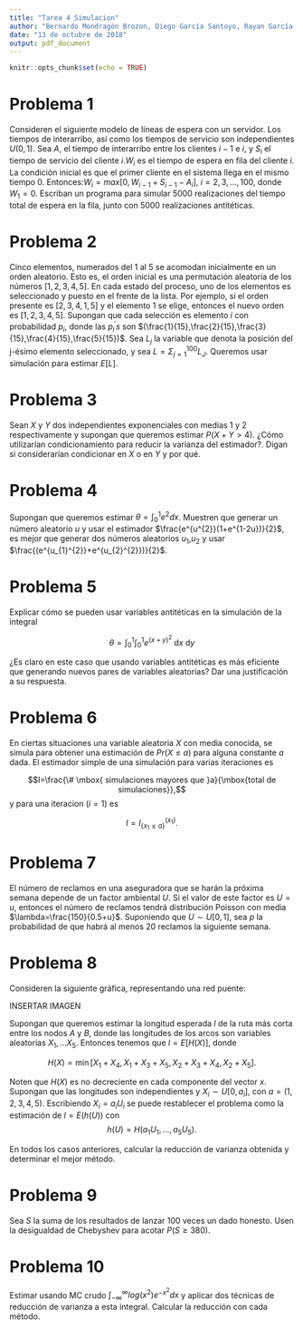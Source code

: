```yaml
---
title: "Tarea 4 Simulacion"
author: "Bernardo Mondragón Brozon, Diego García Santoyo, Rayan García Fabian, Karen Delgado Curiel"
date: "13 de octubre de 2018"
output: pdf_document
---
```


```r
knitr::opts_chunk$set(echo = TRUE)
```

# Problema 1

Consideren el siguiente modelo de líneas de espera con un servidor. Los tiempos de interarribo, así como los tiempos de servicio son independientes $U(0,1)$.
Sea $A$, el tiempo de interarribo entre los clientes $i-1$ e $i$, y $S_i$ el tiempo de servicio del cliente $i$.$W_i$ es el tiempo de espera en fila del cliente $i$. La condición inicial es que el primer cliente en el sistema llega en el mismo tiempo 0. Entonces:$W_i=max[0,W_{i-1}+S_{i-1}-A_i]$, $i=2,3,...,100$, donde $W_1=0$. Escriban un programa para simular 5000 realizaciones del tiempo total de espera en la fila, junto con 5000 realizaciones antitéticas.

\begin{enumerate}
\item[a)] Usando un estimador combinado de las realizaciones primarias y antitéticas,estimar la esperanza del tiempo de espera de los 100 clientes y su error estándar estimado. Estimar el porcentaje de reducción de varianza.
\item[b)] Repetir el experimento cuando la duración del servicio es $U(0,2)$. ¿Porqué se alcanza una reducción de varianza mucho mejor aquí que en (a)?
\end{enumerate}

\textbf{solución:}

\begin{flushright} 
$\blacksquare$
\end{flushright} 

# Problema 2

Cinco elementos, numerados del 1 al 5 se acomodan inicialmente en un orden aleatorio. Esto es, el orden inicial es una permutación aleatoria de los números $[1,2,3,4,5]$.
En cada estado del proceso, uno de los elementos es seleccionado y puesto en el frente de la lista. Por ejemplo, si el orden presente es $[2,3,4,1,5]$ y el elemento 1 se elige, entonces el nuevo orden es $[1,2,3,4,5]$. Supongan que cada selección es elemento $i$ con probabilidad $p_i$, donde las $p_{i}^{'}s$ son $(\frac{1}{15},\frac{2}{15},\frac{3}{15},\frac{4}{15},\frac{5}{15})$.
Sea $L_j$ la variable que denota la posición del j-ésimo elemento seleccionado, y sea $L=\Sigma_{j=1}^{100}L_J$. Queremos usar simulación para estimar $E[L]$.

\begin{enumerate}
\item[a)] Expliquen cómo utilizarían simulación para estimar $E[L]$.
\item[b)] Calculen $E[N_i]$ donde $N_i$ es el número de veces que el elemento $i$ es elegido en 100 selecciones.
\item[c)] Sea $Y=\Sigma_{i=1}^{5}iN_{i}$. ¿Cómo se correlaciona Y con L?.
\item[d)] Desarrollen un estudio para estimar $L$ usando $Y$ como variable de control.
\end{enumerate}

\textbf{solución:}

\begin{flushright} 
$\blacksquare$
\end{flushright} 

# Problema 3

Sean $X$ y $Y$ dos independientes exponenciales con medias 1 y 2 respectivamente y supongan que queremos estimar $P(X+Y > 4)$. ¿Cómo utilizarían condicionamiento para reducir la varianza del estimador?. Digan si considerarían condicionar en $X$ o en $Y$ y por qué.

\textbf{solución:}

\begin{flushright} 
$\blacksquare$
\end{flushright} 

# Problema 4

Supongan que queremos estimar $\theta=\int_{0}^{1}e^{2}dx$. Muestren que generar un número aleatorio $u$ y usar el estimador $\frac{e^{u^{2}}(1+e^{1-2u})}{2}$, es mejor que generar dos números aleatorios $u_1$,$u_2$ y usar $\frac{(e^{u_{1}^{2}}+e^{u_{2}^{2}})}{2}$.

\textbf{solución:}

\begin{flushright} 
$\blacksquare$
\end{flushright} 

# Problema 5

Explicar cómo se pueden usar variables antitéticas en la simulación de la integral

$$\theta=\int_0^1\int_0^1e^{(x+y)^2}\mbox{ d}x\mbox{ d}y$$

¿Es claro en este caso que usando variables antitéticas es más eficiente que generando
nuevos pares de variables aleatorias? Dar una justificación a su respuesta.

\textbf{Solución:}

\begin{flushright}
$\blacksquare$
\end{flushright}

# Problema 6

En ciertas situaciones una variable aleatoria $X$ con media conocida, se simula para
obtener una estimación de $Pr(X\leq a)$ para alguna constante $a$ dada. El estimador
simple de una simulación para varias iteraciones es 

$$I=\frac{\# \mbox{ simulaciones mayores que }a}{\mbox{total de simulaciones}},$$
y para una iteracion ($i=1$) es  

$$I=I_{\{x_1\leq a\}}^{(x_1)}.$$

\begin{enumerate}
\item[a)] Verificar que $I$ y $X$ están correlacionadas negativamente.
\item[b)] Por el inciso anterior, un intento natural de reducir la varianza es usar $X$ como variable de control (esto es usar $Y_c=I+c(X-E(X))$. En este caso, determinar
el porcentaje de reducción de varianza de $Y_c$ sobre $I$ si es posible (usando la
mejor $c$ si $X\sim U[0,1]$.
\item[c)] Repetir el inciso anterior si $X\sim\exp(1)$.
\end{enumerate}

\textbf{Solución:}

\begin{flushright}
$\blacksquare$
\end{flushright}

# Problema 7

El número de reclamos en una aseguradora que se harán la próxima semana depende de un factor ambiental $U$. Si el valor de este factor es $U=u$, entonces el número de reclamos tendrá distribución Poisson con media $\lambda=\frac{150}{0.5+u}$. Suponiendo que $U\sim U[0,1]$, sea $p$ la probabilidad de que habrá al menos $20$ reclamos la siguiente semana. 

\begin{enumerate}
\item[a)] Explicar cómo obtener una simulación cruda de $p$.
\item[b)] Desarrollar un estimador de simulación eficiente usando esperanza condicional junto con una variable de control.
\item[c)] Desarrollar un estimador de simulación eficiente usando esperanza condicional y variables antitéticas.
\item[d)] Escriban un programa para determinar las varianzas de los incisos anteriores.
\end{enumerate}

\textbf{Solución:}

\begin{flushright}
$\blacksquare$
\end{flushright}

# Problema 8

Consideren la siguiente gráfica, representando una red puente:



INSERTAR IMAGEN



Supongan que queremos estimar la longitud esperada $l$ de la ruta más corta entre los nodos $A$ y $B$, donde las longitudes de los arcos son variables aleatorias $X_1,\dots X_5$.
Entonces tenemos que $l=E[H(X)]$, donde 

$$H(X)=\min[X_{1}+X_{4},X_{1}+X_{3}+X_{5},X_{2}+X_{3}+X_{4},X_{2}+X_{5}].$$

Noten que $H(X)$ es no decreciente en cada componente del vector $x$. Supongan que las longitudes son independientes y $X_i\sim U[0,a_i]$, con $a=(1,2,3,4,5)$. Escribiendo $X_i=a_iU_i$ se puede restablecer el problema como la estimación de $l=E(h(U))$ con 
$$h(U)=H(a_{1}U_{1},...,a_{5}U_{5}).$$

\begin{enumerate}
\item[a)]Obtener un estimador crudo de MonteCarlo para $l$.
\item[b)] Obtener un estimador usando variables antiréticas. 
\item[c)] Obtener un estimador usando variables de control.
\item[d)] Obtener un estimador usando condicionamiento.
\end{enumerate}

En todos los casos anteriores, calcular la reducción de varianza obtenida y determinar el mejor método.

\textbf{Solución:}

\begin{flushright}
$\blacksquare$
\end{flushright}

# Problema 9

Sea $S$ la suma de los resultados de lanzar 100 veces un dado honesto. Usen la desigualdad de Chebyshev para acotar $P(S\ge 380)$.

\textbf{Solución:}

\begin{flushright}
$\blacksquare$
\end{flushright}

# Problema 10

Estimar usando MC crudo $\int_{-\infty}^{\infty} log(x^2)e^{-x^2}dx$ y aplicar dos técnicas de reducción de varianza a esta integral. Calcular la reducción con cada método.

\textbf{Solución:}

\begin{flushright}
$\blacksquare$
\end{flushright}